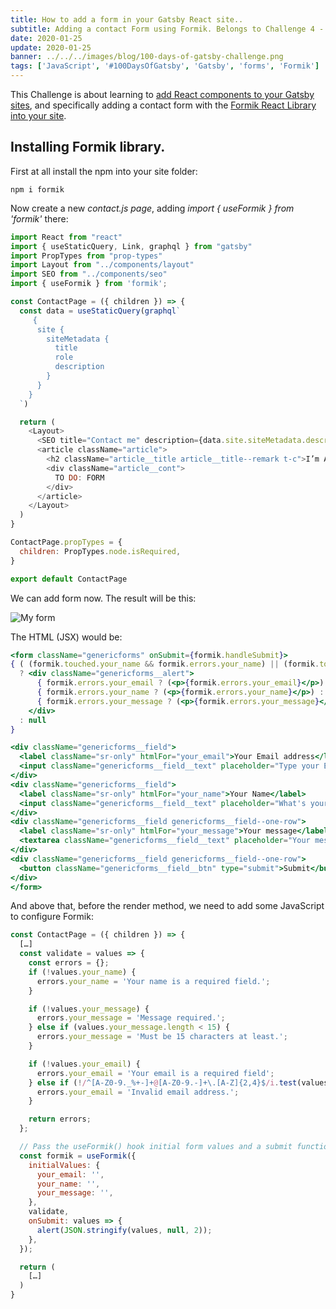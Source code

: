```yaml
---
title: How to add a form in your Gatsby React site..
subtitle: Adding a contact Form using Formik. Belongs to Challenge 4 - Add Third-Party React Components to Your Gatsby Site.
date: 2020-01-25
update: 2020-01-25
banner: ../../../images/blog/100-days-of-gatsby-challenge.png
tags: ['JavaScript', '#100DaysOfGatsby', 'Gatsby', 'forms', 'Formik']
---
```


This Challenge is about learning to [add React components to your Gatsby sites](https://www.gatsbyjs.org/docs/adding-react-components/), and specifically adding a contact form with the [Formik React Library into your site](https://jaredpalmer.com/formik/docs/tutorial).

## Installing Formik library.

First at all install the npm into your site folder:

```
npm i formik
```

Now create a new *contact.js page*, adding *import { useFormik } from 'formik'* there:


```javascript
import React from "react"
import { useStaticQuery, Link, graphql } from "gatsby"
import PropTypes from "prop-types"
import Layout from "../components/layout"
import SEO from "../components/seo"
import { useFormik } from 'formik';

const ContactPage = ({ children }) => {
  const data = useStaticQuery(graphql`
     {
      site {
        siteMetadata {
          title
          role
          description
        }
      }
    }
  `)

  return (
    <Layout>
      <SEO title="Contact me" description={data.site.siteMetadata.description} />
      <article className="article">
        <h2 className="article__title article__title--remark t-c">I’m Alberto Fortes, Front-end developer. Drop me a few lines!</h2>
        <div className="article__cont">
          TO DO: FORM
        </div>
      </article>
    </Layout>
  )
}

ContactPage.propTypes = {
  children: PropTypes.node.isRequired,
} 

export default ContactPage
````

We can add form now. The result will be this:

![My form](../../images/blog/gatsby-forms-formik.png)

The HTML (JSX) would be:

```jsx
<form className="genericforms" onSubmit={formik.handleSubmit}>
{ ( (formik.touched.your_name && formik.errors.your_name) || (formik.touched.your_email && formik.errors.your_email) || (formik.touched.your_message && formik.errors.your_message) )  
  ? <div className="genericforms__alert">
      { formik.errors.your_email ? (<p>{formik.errors.your_email}</p>) : null }
      { formik.errors.your_name ? (<p>{formik.errors.your_name}</p>) : null }
      { formik.errors.your_message ? (<p>{formik.errors.your_message}</p>) : null }
    </div> 
  : null
}

<div className="genericforms__field">
  <label className="sr-only" htmlFor="your_email">Your Email address</label>
  <input className="genericforms__field__text" placeholder="Type your Email address" id="your_email" name="your_email" type="email" onChange={formik.handleChange} value={formik.values.your_email} />
</div>
<div className="genericforms__field">
  <label className="sr-only" htmlFor="your_name">Your Name</label>
  <input className="genericforms__field__text" placeholder="What's your name?" id="your_name" name="your_name" type="text" onChange={formik.handleChange} value={formik.values.your_name} />
</div>
<div className="genericforms__field genericforms__field--one-row">
  <label className="sr-only" htmlFor="your_message">Your message</label>
  <textarea className="genericforms__field__text" placeholder="Your message" id="your_message" name="your_message" onChange={formik.handleChange} value={formik.values.your_message} />
</div>
<div className="genericforms__field genericforms__field--one-row">
  <button className="genericforms__field__btn" type="submit">Submit</button>
</div>
</form>
```

And above that, before the render method, we need to add some JavaScript to configure Formik:

```javascript
const ContactPage = ({ children }) => {
  […]
  const validate = values => {
    const errors = {};
    if (!values.your_name) {
      errors.your_name = 'Your name is a required field.';
    }

    if (!values.your_message) {
      errors.your_message = 'Message required.';
    } else if (values.your_message.length < 15) {
      errors.your_message = 'Must be 15 characters at least.';
    }

    if (!values.your_email) {
      errors.your_email = 'Your email is a required field';
    } else if (!/^[A-Z0-9._%+-]+@[A-Z0-9.-]+\.[A-Z]{2,4}$/i.test(values.your_email)) {
      errors.your_email = 'Invalid email address.';
    }

    return errors;
  };

  // Pass the useFormik() hook initial form values and a submit function that will be called when the form is submitted
  const formik = useFormik({
    initialValues: {
      your_email: '',
      your_name: '',
      your_message: '',
    },
    validate,
    onSubmit: values => {
      alert(JSON.stringify(values, null, 2));
    },
  });

  return (
    […]
  )
}
```